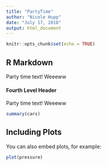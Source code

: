 ```yaml
---
title: "PartyTime"
author: "Nicole Hupp"
date: "July 17, 2018"
output: html_document
---
```


```r
knitr::opts_chunk$set(echo = TRUE)
```

## R Markdown
Party time text! Weeeww

#### Fourth Level Header

Party time text! Weeeww
```r
summary(cars)
```

## Including Plots

You can also embed plots, for example:

```r
plot(pressure)
```